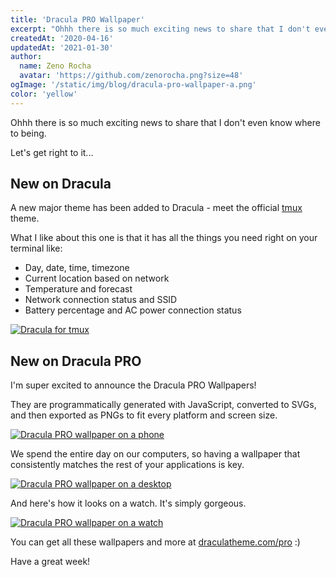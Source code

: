 ```yaml
---
title: 'Dracula PRO Wallpaper'
excerpt: "Ohhh there is so much exciting news to share that I don't even know where to being. Let's get right to it..."
createdAt: '2020-04-16'
updatedAt: '2021-01-30'
author:
  name: Zeno Rocha
  avatar: 'https://github.com/zenorocha.png?size=48'
ogImage: '/static/img/blog/dracula-pro-wallpaper-a.png'
color: 'yellow'
---
```


Ohhh there is so much exciting news to share that I don't even know where to being.

Let's get right to it...

## New on Dracula

A new major theme has been added to Dracula - meet the official [tmux](/tmux) theme.

What I like about this one is that it has all the things you need right on your terminal like:

- Day, date, time, timezone
- Current location based on network
- Temperature and forecast
- Network connection status and SSID
- Battery percentage and AC power connection status

[![Dracula for tmux](/static/img/blog/dracula-pro-wallpaper-a.png)](/tmux)

## New on Dracula PRO

I'm super excited to announce the Dracula PRO Wallpapers!

They are programmatically generated with JavaScript, converted to SVGs, and then exported as PNGs to fit every platform and screen size.

[![Dracula PRO wallpaper on a phone](/static/img/blog/dracula-pro-wallpaper-b.gif)](/pro)

We spend the entire day on our computers, so having a wallpaper that consistently matches the rest of your applications is key.

[![Dracula PRO wallpaper on a desktop](/static/img/blog/dracula-pro-wallpaper-c.gif)](/pro)

And here's how it looks on a watch. It's simply gorgeous.

[![Dracula PRO wallpaper on a watch](/static/img/blog/dracula-pro-wallpaper-d.gif)](/pro)

You can get all these wallpapers and more at [draculatheme.com/pro](/pro) :)

Have a great week!
